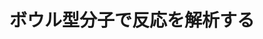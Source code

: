 ﻿---
title: "ボウル型分子で反応を解析する"
category: "理学院"
vol: 83
interviewee: "後藤 敬"
url: "http://www.chemistry.titech.ac.jp/~goto/Members/goto.html"
tags: ["分子","反応","反応機構","有機","実験"]
pdf: "83-2-goto.pdf"
career: ""
preface: "後藤研究室ではユニークな形の有機分子を用いた研究を行い、新しい反応を発見したり、未知の反応機構の解明を行なったりしている。その研究で解明した事実は多岐に渡る。その中でも本稿では後藤研究室が最近（2015年1月当時）取り組んでいるボウル型の分子を用いた研究について紹介する。くわえて、ある実験のエピソードから後藤先生の考える理想の研究者像について紹介する。"
---

